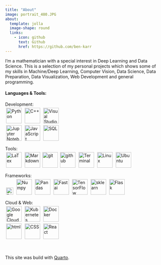 ```yaml
---
title: "About"
image: portrait_480.JPG
about:
  template: jolla
  image-shape: round
  links:
    - icon: github
      text: Github
      href: https://github.com/ben-karr
---
```


I'm a mathematician with a special interest in Deep Learning and Data Science. This is a selection of my personal projects which shows some of my skills in Machine/Deep Learning, Computer Vision, Data Science, Data Preparation, Data Visualization, Web Development and general programming.

#### Languages & Tools:

::::: {.grid}

::: {.feature .g-col-12 .g-col-sm-6 .card}
Development:<br>
<img style="margin: 3px 3px 3px 3px" alt="Python" title="Python" width="50px" src="https://raw.githubusercontent.com/github/explore/80688e429a7d4ef2fca1e82350fe8e3517d3494d/topics/python/python.png" />
<img style="margin: 3px 3px 3px 3px" alt="C++" title="C++" width="50px" src="https://raw.githubusercontent.com/isocpp/logos/master/cpp_logo.png"/>
<img style="margin: 3px 3px 3px 3px" title="VS Code" alt="Visual Studio Code" width="50px" src="https://raw.githubusercontent.com/github/explore/80688e429a7d4ef2fca1e82350fe8e3517d3494d/topics/visual-studio-code/visual-studio-code.png" />
<br>
<img style="margin: 3px 3px 3px 3px" title="Jupyter Notebooks" alt="Jupyter Notebook" width="50px" src="https://raw.githubusercontent.com/github/explore/80688e429a7d4ef2fca1e82350fe8e3517d3494d/topics/jupyter-notebook/jupyter-notebook.png" />
<img  style="margin: 3px 3px 3px 3px" title="Java Script" alt="JavaScript" width="50px" src="https://raw.githubusercontent.com/github/explore/80688e429a7d4ef2fca1e82350fe8e3517d3494d/topics/javascript/javascript.png" />
<img style="margin: 3px 3px 3px 3px" title="SQL" alt="SQL" width="50px" src="https://avatars.githubusercontent.com/u/177543?s=200&v=4" />
:::

::: {.feature .g-col-12 .g-col-sm-6 .card}
Tools:<br>
<img style="margin: 3px 3px 3px 3px" title="LaTex" alt="LaTex" width="50px" src="https://raw.githubusercontent.com/github/explore/80688e429a7d4ef2fca1e82350fe8e3517d3494d/topics/latex/latex.png" />
<img style="margin: 3px 3px 3px 3px" title="Markdown" alt="Markdown" width="50px" src="https://upload.wikimedia.org/wikipedia/commons/thumb/4/48/Markdown-mark.svg/208px-Markdown-mark.svg.png" />
<img alistyle="margin: 3px 3px 3px 3px" title="git"  alt="git" width="50px" src="https://upload.wikimedia.org/wikipedia/commons/thumb/e/e0/Git-logo.svg/512px-Git-logo.svg.png" />
<img style="margin: 3px 3px 3px 3px" title="github" alt="github" width="50px" src="https://raw.githubusercontent.com/github/explore/80688e429a7d4ef2fca1e82350fe8e3517d3494d/topics/github-api/github-api.png" />
<img  style="margin: 3px 3px 3px 3px" title="Terminal" alt="Terminal" width="50px" src="https://raw.githubusercontent.com/github/explore/80688e429a7d4ef2fca1e82350fe8e3517d3494d/topics/terminal/terminal.png" />
<img  style="margin: 3px 3px 3px 3px" title="Linux" alt="Linux" width="50px" src="https://upload.wikimedia.org/wikipedia/commons/thumb/3/35/Tux.svg/506px-Tux.svg.png" />
<img  style="margin: 3px 3px 3px 3px" title="Ubuntu" alt="Ubuntu" width="50px" src="https://raw.githubusercontent.com/github/explore/80688e429a7d4ef2fca1e82350fe8e3517d3494d/topics/ubuntu/ubuntu.png" />
:::

::: {.feature .g-col-12 .g-col-sm-6 .card}
Frameworks:<br>
<img style="margin: 3px 3px 3px 3px" title="Pytorch" alt="Pytorch" width="23px" src="https://upload.wikimedia.org/wikipedia/commons/thumb/1/10/PyTorch_logo_icon.svg/198px-PyTorch_logo_icon.svg.png"/>
<img style="margin: 3px 3px 3px 3px" title="Numpy" alt="Numpy" width="50px" src="https://numpy.org/images/logo.svg"/>
<img style="margin: 3px 3px 3px 3px" title="Pandas" alt="Pandas" width="50px" src=" https://pandas.pydata.org/static/img/pandas_mark.svg"/>
<img  style="margin: 3px 3px 3px 3px" title="Fastai" alt="Fastai" width="50px" src="https://raw.githubusercontent.com/fastai/logos/main/fastai_small.png"/>
<img style="margin: 3px 3px 3px 3px" title="TensorFlow" alt="TensorFlow" width="50px" src="https://raw.githubusercontent.com/github/explore/80688e429a7d4ef2fca1e82350fe8e3517d3494d/topics/tensorflow/tensorflow.png"/>
<img style="margin: 3px 3px 3px 3px" title="scikit-learn" alt="sklearn" width="50px" src="https://upload.wikimedia.org/wikipedia/commons/thumb/0/05/Scikit_learn_logo_small.svg/260px-Scikit_learn_logo_small.svg.png"/>
<img  style="margin: 3px 3px 3px 3px" title="Flask" alt="Flask" width="50px" src="https://raw.githubusercontent.com/github/explore/80688e429a7d4ef2fca1e82350fe8e3517d3494d/topics/flask/flask.png" />
:::

::: {.feature .g-col-12 .g-col-sm-6 .card}
Cloud & Web:<br>
<img  style="margin:3px 3px 3px 3px" title="Google Cloud Platform" alt="Google Cloud Platform" width="50px" src="https://upload.wikimedia.org/wikipedia/commons/thumb/0/01/Google-cloud-platform.svg/240px-Google-cloud-platform.svg.png"/>
<img  style="margin: 3px 3px 3px 3px" title="Kubernetes" alt="Kubernetes" width="50px" src="https://upload.wikimedia.org/wikipedia/commons/thumb/3/39/Kubernetes_logo_without_workmark.svg/247px-Kubernetes_logo_without_workmark.svg.png" />
<img  style="margin: 3px 3px 3px 3px" title="Docker" alt="Docker" width="50px" src="https://raw.githubusercontent.com/github/explore/80688e429a7d4ef2fca1e82350fe8e3517d3494d/topics/docker/docker.png" />
<br>
<img  style="margin: 3px 3px 3px 3px" title="html" alt="html" width="50px" src="https://raw.githubusercontent.com/github/explore/80688e429a7d4ef2fca1e82350fe8e3517d3494d/topics/html/html.png" />
<img  style="margin: 3px 3px 3px 3px" title="CSS" alt="CSS" width="50px" src="https://raw.githubusercontent.com/github/explore/80688e429a7d4ef2fca1e82350fe8e3517d3494d/topics/css/css.png" />
<img  style="margin: 3px 3px 3px 3px" title="React" alt="React" width="50px" src="https://upload.wikimedia.org/wikipedia/commons/thumb/a/a7/React-icon.svg/270px-React-icon.svg.png" />
:::

:::::
 <br>
 <br>
This site was build with [Quarto](https://quarto.org).